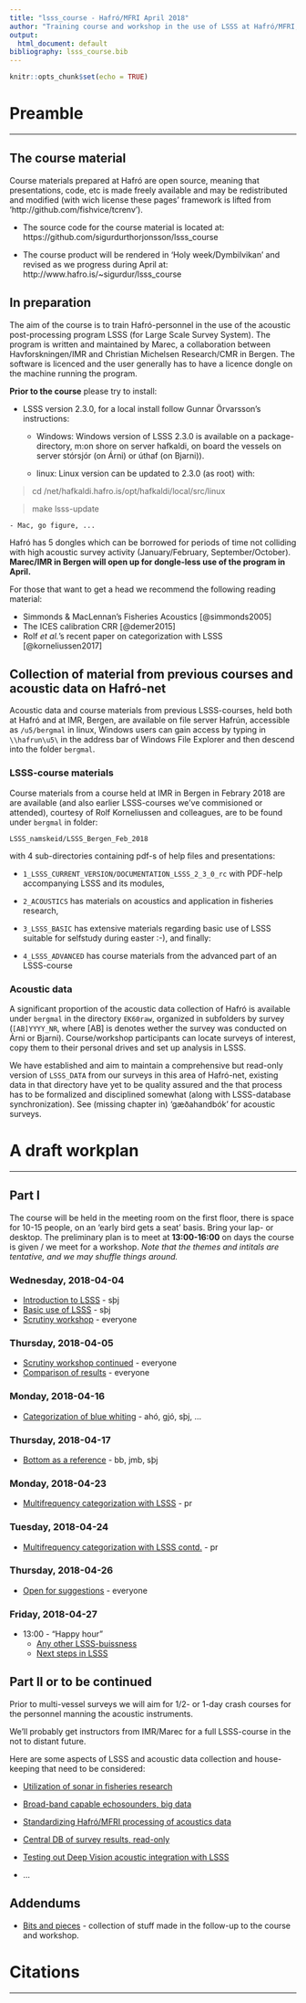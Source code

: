 ```yaml
---
title: "lsss_course - Hafró/MFRI April 2018"
author: "Training course and workshop in the use of LSSS at Hafró/MFRI, April 2018"
output:
  html_document: default
bibliography: lsss_course.bib
---
```


```r
knitr::opts_chunk$set(echo = TRUE)
```


# Preamble
___

## The course material

Course materials prepared at Hafró are open source, meaning that presentations, code, etc is made freely available and may be
redistributed and modified (with wich license these pages' framework
is lifted from 'http://github.com/fishvice/tcrenv').

* The source code for the course material is located at:
  https://github.com/sigurdurthorjonsson/lsss_course

* The course product will be rendered in 'Holy week/Dymbilvikan' and revised as we progress during April at:
  http://www.hafro.is/~sigurdur/lsss_course
  

## In preparation

The aim of the course is to train Hafró-personnel in the use of the
acoustic post-processing program LSSS (for Large Scale Survey
System). The program is written and maintained by Marec, a
collaboration between Havforskningen/IMR and Christian Michelsen
Research/CMR in Bergen. The software is licenced and the user
generally has to have a licence dongle on the machine running the
program.
 
**Prior to the course** please try to install:

* LSSS version 2.3.0, for a local install follow Gunnar Örvarsson's instructions:

    - Windows: Windows version of LSSS 2.3.0 is available on a
      package-directory, m:\inst\lsss on shore on server hafkaldi, on
      board the vessels on server stórsjór (on Árni) or úthaf (on
      Bjarni)).

    - linux: Linux version can be updated to 2.3.0 (as root) with:

> cd /net/hafkaldi.hafro.is/opt/hafkaldi/local/src/linux

> make lsss-update

    - Mac, go figure, ...

Hafró has 5 dongles which can be borrowed for periods of time not
colliding with high acoustic survey activity (January/February,
September/October). __Marec/IMR in Bergen will open up for dongle-less
use of the program in April.__

For those that want to get a head we recommend the following reading material:

  * Simmonds & MacLennan's Fisheries Acoustics [@simmonds2005]
  * The ICES calibration CRR [@demer2015]
  * Rolf _et al._'s recent paper on categorization with LSSS [@korneliussen2017]

## Collection of material from previous courses and acoustic data on Hafró-net

Acoustic data and course materials from previous LSSS-courses, held both at Hafró and at IMR, Bergen, are available on file server Hafrún, accessible as `/u5/bergmal` in linux, Windows users can gain access by typing in `\\hafrun\u5\` in the address bar of Windows File Explorer and then descend into the folder `bergmal`. 

### LSSS-course materials

Course materials from a course held at IMR in Bergen in Febrary 2018
are are available (and also earlier LSSS-courses we've commisioned or attended), courtesy of Rolf Korneliussen and colleagues, are to be found under `bergmal` in folder:

`LSSS_namskeid/LSSS_Bergen_Feb_2018`

with 4 sub-directories containing pdf-s of help files and presentations:


- `1_LSSS_CURRENT_VERSION/DOCUMENTATION_LSSS_2_3_0_rc` with PDF-help accompanying LSSS and its modules,


- ` 2_ACOUSTICS` has materials on acoustics and application in fisheries research,

- `3_LSSS_BASIC` has extensive materials regarding basic use of LSSS suitable for selfstudy during easter :-), and finally:

- `4_LSSS_ADVANCED` has course materials from the advanced part of an LSSS-course

### Acoustic data

A significant proportion of the acoustic data collection of
Hafró is available under `bergmal` in the directory `EK60raw`, organized in
subfolders by survey (`[AB]YYYY_NR`, where [AB] is denotes wether the survey was conducted on Árni or Bjarni). Course/workshop participants can locate surveys of
interest, copy them to their personal drives and set up analysis
in LSSS.

We have established and aim to maintain a comprehensive but read-only version of `LSSS_DATA` from our surveys in this area of Hafró-net, existing data in that directory have yet to be quality assured and the that process has to be formalized and disciplined somewhat (along with LSSS-database synchronization). See  (missing chapter in) 'gæðahandbók' for acoustic surveys.

 
# A draft workplan
___

## Part I


The course will be held in the meeting room on the first floor, there
is space for 10-15 people, on an 'early bird gets a seat' basis. Bring
your lap- or desktop. The preliminary plan is to meet at
__13:00-16:00__ on days the course is given / we meet for a
workshop. _Note that the themes and intitals are tentative, and we may
shuffle things around._

### Wednesday, 2018-04-04

* [Introduction to LSSS](404page.html) - sþj
* [Basic use of LSSS](404page.html) - sþj 
* [Scrutiny workshop](404page.html) - everyone
    
### Thursday, 2018-04-05

* [Scrutiny workshop continued](404page.html) - everyone
* [Comparison of results](404page.html) - everyone

### Monday, 2018-04-16

* [Categorization of blue whiting](404page.html) - ahó, gjó, sþj, ... 

### Thursday, 2018-04-17

* [Bottom as a reference](404page.html) - bb, jmb, sþj

### Monday, 2018-04-23

* [Multifrequency categorization with LSSS](404page.html) - pr

### Tuesday, 2018-04-24

* [Multifrequency categorization with LSSS contd.](404page.html) - pr

### Thursday, 2018-04-26

* [Open for suggestions](404page.html) - everyone

### Friday, 2018-04-27

* 13:00 - "Happy hour"
    * [Any other LSSS-buissness]()
    * [Next steps in LSSS](404page.html)

## Part II or to be continued


Prior to multi-vessel surveys we will aim for 1/2- or 1-day crash courses for the personnel manning the acoustic instruments.

We'll probably get instructors from IMR/Marec for a full LSSS-course in the not to distant future. 

Here are some aspects of LSSS and acoustic data collection and house-keeping that need to be considered:

* [Utilization of sonar in fisheries research](404page.html)

* [Broad-band capable echosounders, big data](404page.html)

* [Standardizing Hafró/MFRI processing of acoustics data](404page.html)

* [Central DB of survey results, read-only](404page.html)

* [Testing out Deep Vision acoustic integration with LSSS](https://www.deepvision.no/deep-vision-acoustic-integration)

* ...

## Addendums

* [Bits and pieces](404page.html) - collection of stuff made in the follow-up to the course and workshop.

# Citations
___


